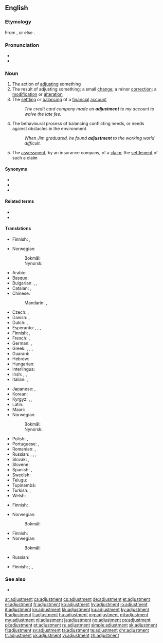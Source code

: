 ==English==

===Etymology===
From {{etyl|fr|en}} {{m|fr|ajustement}}, or else {{suffix|adjust|ment|lang=en}}.

===Pronunciation===
* {{IPA|/əˈdʒʌst.mənt/|lang=en}}
* {{audio|en-us-adjustment.ogg|Audio (US)|lang=en}}

===Noun===
{{en-noun}}

# The action of [[adjust]]ing something
# The result of adjusting something; a small [[change]]; a minor [[correction]]; a [[modification]] or [[alteration]]
# The [[settle|settling]] or [[balance|balancing]] of a [[financial]] [[account]]
#: ''The credit card company made an '''adjustment''' to my account to waive the late fee.''
# The behavioural process of balancing conflicting needs, or needs against obstacles in the environment.
#: ''When Jim graduated, he found '''adjustment''' to the working world difficult.''
# The [[assessment]], by an insurance company, of a [[claim]]; the [[settlement]] of such a claim

====Synonyms====
{{checksense|en}}
* {{l|en|change}}
* {{l|en|correction}}
* {{l|en|modification}}

====Related terms====
* {{l|en|adjustable}}
* {{l|en|adjuster}}

====Translations====
{{trans-top|action of adjusting}}
* Finnish: {{t+|fi|säätäminen}}, {{t+|fi|säätö}}
{{trans-mid}}
* Norwegian: 
*: Bokmål: {{t|nb|justering|m|f}}
*: Nynorsk: {{t|nn|justering|f}}
{{trans-bottom}}

{{trans-top|result of adjusting, small change}}
* Arabic: {{t+|ar|ضَبْط|m}}
* Basque: {{t|eu|egokitze}}
* Bulgarian: {{t+|bg|нагласяване|n}}, {{t+|bg|приспособяване|n}}, {{t+|bg|настройка|f}}
* Catalan: {{t|ca|ajust|m}}, {{t|ca|ajustament|m}}
* Chinese:
*: Mandarin: {{t+|cmn|調整|sc=Hani}}, {{t+|cmn|调整|tr=tiáozhěng|sc=Hani}}
* Czech: {{t+|cs|přizpůsobení}}, {{t+|cs|úprava}}
* Danish: {{t|da|justering|c}}, {{t|da|tilpasning|c}}
* Dutch: {{t+|nl|aanpassing|c}}, {{t+|nl|bijstelling|c}}
* Esperanto: {{t|eo|adapto}}, {{t|eo|akomodo}}, {{t|eo|alĝustigo}}, {{t|eo|ĝustigo}}
* Finnish: {{t+|fi|säätö}}, {{t|fi|hienosäätö}}
* French: {{t+|fr|ajustement|m}}, {{t|fr|arèglement|m}}
* German: {{t+|de|Anpassung|f}}, {{t+|de|Regulierung|f}}
* Greek: {{t+|el|διευθέτηση|f}}, {{t+|el|ρύθμιση|f}}, {{t+|el|προσαρμογή|f}}, {{t|el|διαβάθμηση|f}}
* Guaraní: {{t-needed|gn}}
* Hebrew: {{t+|he|כִּוּוּן|m}}
* Hungarian: {{t+|hu|beállítás}}
* Interlingua: {{t|ia|adjustamento}}
* Irish: {{t|ga|gabháil|m}}, {{t|ga|ceartú|m}}, {{t|ga|inleadh|m}}
* Italian: {{t+|it|adattamento|m}}, {{t+|it|inserimento|m}}
{{trans-mid}}
* Japanese: {{t+|ja|調整|tr=ちょうせい, chōsei|sc=Jpan}}, {{t+|ja|調節|tr=ちょうせつ, chōsetsu|sc=Jpan}}
* Korean: {{t-needed|ko}}
* Kyrgyz: {{t+|ky|жөнгө салуу}}, {{t+|ky|ыңгайлаштыруу}}, {{t|ky|ылайыктоо}}
* Latin: {{t|la|accommodātiō|f}}
* Maori: {{t|mi|whakarerekētanga}}
* Norwegian: 
*: Bokmål: {{t|nb|justering|m|f}}
*: Nynorsk: {{t|nn|justering|f}}
* Polish: {{t+|pl|ustawienie|n}}, {{t|pl|regulacja|f}}
* Portuguese: {{t|pt|ajustamento|m}}, {{t+|pt|ajuste|m}}
* Romanian: {{t+|ro|ajustare|f}}, {{t+|ro|acomodare|f}}
* Russian: {{t+|ru|приспоса́бливание}}, {{t+|ru|регулиро́вка|f}}, {{t+|ru|настро́йка|f}}, {{t+|ru|юстиро́вка|f}}
* Slovak: {{t|sk|prispôsobenie|n}}, {{t|sk|úprava|f}}
* Slovene: {{t|sl|popravek|m}}
* Spanish: {{t+|es|ajuste|m}}, {{t+|es|modificación|f}}
* Swedish: {{t+|sv|justering|c}}
* Telugu: {{t|te|సర్దుబాటు}}
* Tupinambá: {{t-needed|tpn}}
* Turkish: {{t+|tr|ayarlama}}, {{t+|tr|ayar}}
* Welsh: {{t|cy|cyweiriad|m}}
{{trans-bottom}}

{{trans-top|settling or balancing of a financial account}}
* Finnish: {{t+|fi|korjaus}}
{{trans-mid}}
* Norwegian:
*: Bokmål: {{t|nb|korrigering|m|f}}
{{trans-bottom}}

{{trans-top|process of balancing conflicting needs}}
* Finnish: {{t+|fi|sopeutuminen}}
* Norwegian:
*: Bokmål: {{t+|nb|omstilling|m|f}}
{{trans-mid}}
* Russian: {{t+|ru|адапта́ция|f}}
{{trans-bottom}}

{{trans-top|assessment or settlement by an insurance company}}
* Finnish: {{t|fi|arviointi}} {{qualifier|assessment}}; {{t+|fi|korvaus}}, {{t+|fi|korvaaminen}} {{qualifier|settlement}}
{{trans-mid}}
{{trans-bottom}}

===See also===
* {{projectlink|wikipedia}}

[[ar:adjustment]]
[[ca:adjustment]]
[[cs:adjustment]]
[[de:adjustment]]
[[et:adjustment]]
[[el:adjustment]]
[[fr:adjustment]]
[[ko:adjustment]]
[[hy:adjustment]]
[[io:adjustment]]
[[it:adjustment]]
[[kn:adjustment]]
[[kk:adjustment]]
[[ku:adjustment]]
[[ky:adjustment]]
[[lt:adjustment]]
[[li:adjustment]]
[[hu:adjustment]]
[[mg:adjustment]]
[[ml:adjustment]]
[[my:adjustment]]
[[nl:adjustment]]
[[ja:adjustment]]
[[no:adjustment]]
[[ps:adjustment]]
[[pl:adjustment]]
[[pt:adjustment]]
[[ru:adjustment]]
[[simple:adjustment]]
[[sk:adjustment]]
[[fi:adjustment]]
[[sv:adjustment]]
[[ta:adjustment]]
[[te:adjustment]]
[[chr:adjustment]]
[[tr:adjustment]]
[[uk:adjustment]]
[[vi:adjustment]]
[[zh:adjustment]]